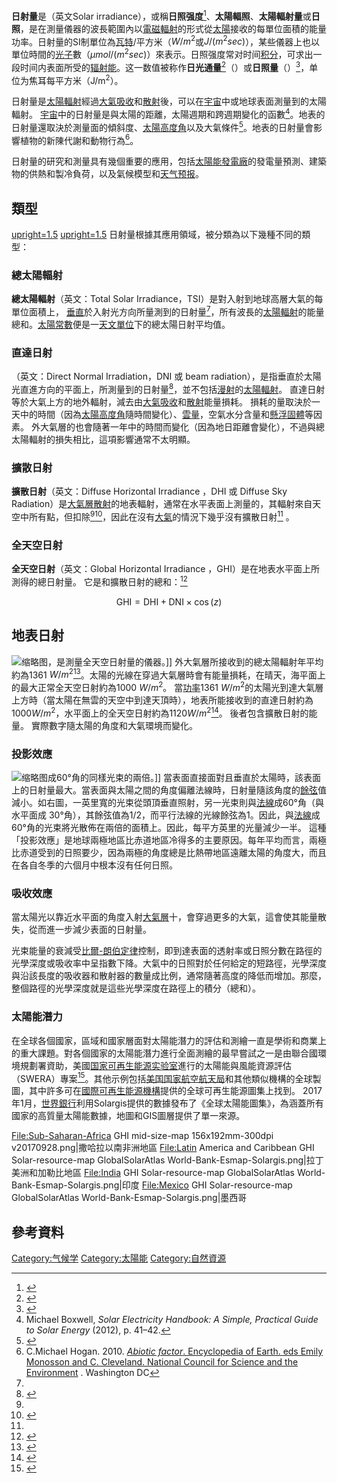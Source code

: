 '''日射量'''是（英文Solar irradiance），或稱'''日照强度'''<ref>{{cite web |title=solar irradiance - 日照強度 |url=https://terms.naer.edu.tw/detail/14129363/?index=1 |website=[[国家教育研究院|国家教育研究院]] |accessdate=2021-07-25 |archive-date=2021-07-25 |archive-url=https://web.archive.org/web/20210725221051/https://terms.naer.edu.tw/detail/14129363/?index=1 |dead-url=no }}</ref>、'''太陽輻照'''、'''太陽輻射量'''或'''日照'''，是在測量儀器的波長範圍內以[[電磁輻射|電磁輻射]]的形式從[[太陽|太陽]]接收的每單位面積的能量功率。日射量的SI制單位為[[瓦特|瓦特]]/平方米（<math>W/m^2</math>或<math>J/(m^2 sec)</math>），某些儀器上也以單位時間的[[光子|光子]]數（<math>\mu mol/(m^2 sec)</math>）來表示。日照强度常对时间[[积分|积分]]，可求出一段时间内表面所受的[[辐射能|辐射能]]。这一数值被称作'''日光通量'''<ref>{{cite web |title=solar flux - 日光通量 |url=https://terms.naer.edu.tw/detail/1059767/?index=2093 |website=[[国家教育研究院|国家教育研究院]] |accessdate=2021-07-25 |archive-date=2021-07-26 |archive-url=https://web.archive.org/web/20210726235658/https://terms.naer.edu.tw/detail/1059767/?index=2093 |dead-url=no }}</ref>（{{lang|en|sola flux}}）或'''日照量'''（{{lang|en|insolation}}）<ref>{{cite web |title=insolation - 日照量 |url=https://terms.naer.edu.tw/detail/5985706/?index=19 |website=[[国家教育研究院|国家教育研究院]] |accessdate=2021-07-25 |archive-date=2021-07-25 |archive-url=https://web.archive.org/web/20210725221056/https://terms.naer.edu.tw/detail/5985706/?index=19 |dead-url=no }}</ref>，单位为焦耳每平方米（J/m<sup>2</sup>）。

日射量是[[太陽輻射|太陽輻射]]經過[[大氣|大氣]][[吸收_(光学)|吸收]]和[[散射|散射]]後，可以在[[宇宙|宇宙]]中或地球表面測量到的太陽輻射。 [[宇宙|宇宙]]中的日射量是與太陽的距離，太陽週期和跨週期變化的函數<ref name="Boxwell">Michael Boxwell, ''Solar Electricity Handbook: A Simple, Practical Guide to Solar Energy'' (2012), p. 41–42.</ref>。地表的日射量還取決於測量面的傾斜度、[[太陽高度角|太陽高度角]]以及大氣條件<ref name="Stickler">{{cite web|title=Educational Brief - Solar Radiation and the Earth System|url=http://education.gsfc.nasa.gov/experimental/July61999siteupdate/inv99Project.Site/Pages/science-briefs/ed-stickler/ed-irradiance.html|last=Stickler|first=Greg|publisher=National Aeronautics and Space Administration|access-date=5 May 2016|archive-url=https://web.archive.org/web/20160425164312/http://education.gsfc.nasa.gov/experimental/July61999siteupdate/inv99Project.Site/Pages/science-briefs/ed-stickler/ed-irradiance.html|archive-date=25 April 2016}}</ref>。地表的日射量會影響植物的新陳代謝和動物行為<ref>C.Michael Hogan. 2010. [http://www.eoearth.org/article/Abiotic_factor?topic=49461 ''Abiotic factor''. Encyclopedia of Earth. eds Emily Monosson and C. Cleveland. National Council for Science and the Environment] {{Wayback|url=http://www.eoearth.org/article/Abiotic_factor?topic=49461 |date=20130608071757 }}. Washington DC</ref>。  

日射量的研究和測量具有幾個重要的應用，包括[[太陽能發電廠|太陽能發電廠]]的發電量預測、建築物的供熱和製冷負荷，以及氣候模型和[[天气预报|天气预报]]。

== 類型 ==
[[File:World_GHI_Solar-resource-map_GlobalSolarAtlas_World-Bank-Esmap-Solargis.png|upright=1.5]] 
[[File:World_DNI_Solar-resource-map_GlobalSolarAtlas_World-Bank-Esmap-Solargis.png|upright=1.5]] 
日射量根據其應用領域，被分類為以下幾種不同的類型：
===總太陽輻射===
'''總太陽輻射'''（英文：Total Solar Irradiance，TSI）是對入射到地球高層大氣的每單位面積上， [[垂直|垂直]]於入射光方向所量測到的日射量<ref name=Stickler />，所有波長的[[太陽輻射|太陽輻射]]的能量總和。[[太陽常數|太陽常數]]便是一[[天文單位|天文單位]]下的總太陽日射平均值。

===直達日射===
{{Link-en|直達日射|direct normal Irradiance}}（英文：Direct Normal Irradiation，DNI 或 beam radiation），是指垂直於太陽光直進方向的平面上，所測量到的日射量<ref name=NREL_glossary_D>{{cite web|title=RReDC Glossary of Solar Radiation Resource Terms|url=http://rredc.nrel.gov/solar/glossary/gloss_d.html|website=rredc.nrel.gov|access-date=25 November 2017|archive-date=2018-06-13|archive-url=https://web.archive.org/web/20180613052720/http://rredc.nrel.gov/solar/glossary/gloss_d.html|dead-url=no}}</ref>，並不包括[[漫射|漫射]]的[[太陽輻射|太陽輻射]]。 直達日射等於大氣上方的地外輻射，減去由[[大氣|大氣]][[吸收_(光学)|吸收]]和[[散射|散射]]能量損耗。 損耗的量取決於一天中的時間（因為[[太陽高度角|太陽高度角]]隨時間變化）、[[雲量|雲量]]，空氣水分含量和[[懸浮固體|懸浮固體]]等因素。 外大氣層的{{Link-en|直達日射|direct normal Irradiance}}也會隨著一年中的時間而變化（因為地日距離會變化），不過與總太陽輻射的損失相比，這項影響通常不太明顯。

===擴散日射===
'''擴散日射'''（英文：Diffuse Horizontal Irradiance ，DHI 或 Diffuse Sky Radiation）是[[大氣層|大氣層]][[散射|散射]]的地表輻射，通常在水平表面上測量的，其輻射來自天空中所有點，但扣除{{Link-en|直達日射|direct normal Irradiance}}<ref name=NREL_glossary_D /><ref name=":1">{{cite web|title=What is the Difference between Horizontal and Tilted Global Solar Irradiance? - Kipp & Zonen|url=http://www.kippzonen.com/News/408/The-Difference-between-Horizontal-and-Tilted-Global-Solar-Irradiance#.Whk1dUqWaHs|website=www.kippzonen.com|access-date=25 November 2017|archive-date=2020-08-09|archive-url=https://web.archive.org/web/20200809012953/https://www.kippzonen.com/News/408/The-Difference-between-Horizontal-and-Tilted-Global-Solar-Irradiance#.Whk1dUqWaHs|dead-url=no}}</ref>，因此在沒有[[大氣|大氣]]的情況下幾乎沒有擴散日射<ref name=NREL_glossary_D /> 。

===全天空日射===
'''全天空日射'''（英文：Global Horizontal Irradiance ，GHI）是在地表水平面上所測得的總日射量。 它是{{Link-en|直達日射|direct normal Irradiance}}和擴散日射的總和：<ref>{{cite web|title=RReDC Glossary of Solar Radiation Resource Terms|url=http://rredc.nrel.gov/solar/glossary/gloss_g.html|website=rredc.nrel.gov|access-date=25 November 2017|archive-date=2018-06-14|archive-url=https://web.archive.org/web/20180614160659/http://rredc.nrel.gov/solar/glossary/gloss_g.html|dead-url=no}}</ref>
<center>
<math>
\text{GHI} = \text{DHI} + \text{DNI} \times \cos (z)
</math>
</center>

== 地表日射 ==
[[File:SR20_pyranometer_1.jpg|缩略图]]，是測量全天空日射量的儀器。]]
外大氣層所接收到的總太陽輻射年平均約為1361 <math>W/m^2</math><ref>{{cite journal|title=A Solar Irradiance Climate Data Record|first1=O.|last2=Lean|first2=J. L.|date=22 August 2016|journal=Bulletin of the American Meteorological Society|issue=7|doi=10.1175/bams-d-14-00265.1|volume=97|pages=1265–1282|bibcode=2016BAMS...97.1265C|last3=Pilewskie|first3=P.|last4=Snow|first4=M.|last5=Lindholm|first5=D.|last1=Coddington|doi-access=free}}</ref>。太陽的光線在穿過大氣層時會有能量損耗，在晴天，海平面上的最大正常全天空日射約為1000 <math>W/m^2</math>。 當[[功率|功率]]1361 <math>W/m^2</math>的太陽光到達大氣層上方時（當太陽在無雲的天空中到達天頂時），地表所能接收到的直達日射約為1000<math>W/m^2</math>，水平面上的全天空日射約為1120<math>W/m^2</math><ref name="Solar constant at ground level">{{cite web|title=Introduction to Solar Radiation|url=http://www.newport.com/Introduction-to-Solar-Radiation/411919/1033/content.aspx|publisher=Newport Corporation|url-status=live|archive-url=https://web.archive.org/web/20131029234117/http://www.newport.com/Introduction-to-Solar-Radiation/411919/1033/content.aspx|archive-date=October 29, 2013}}</ref>。 後者包含擴散日射的能量。 實際數字隨太陽的角度和大氣環境而變化。

=== 投影效應 ===
[[File:Seasons.too.png|缩略图]]成60°角的同樣光束的兩倍。]]
當表面直接面對且垂直於太陽時，該表面上的日射量最大。當表面與太陽之間的角度偏離法線時，日射量隨該角度的[[餘弦|餘弦]]值減小。如右圖，一英里寬的光束從頭頂垂直照射，另一光束則與[[法线|法線]]成60°角（與水平面成 30°角），其餘弦值為1/2，而平行法線的光線餘弦為1。因此，與[[法线|法線]]成60°角的光束將光散佈在兩倍的面積上。因此，每平方英里的光量減少一半。 這種「投影效應」是地球兩極地區比赤道地區冷得多的主要原因。每年平均而言，兩極比赤道受到的日照要少，因為兩極的角度總是比熱帶地區遠離太陽的角度大，而且在各自冬季的六個月中根本沒有任何日照。

=== 吸收效應 ===
當太陽光以靠近水平面的角度入射[[大氣層|大氣層]]十，會穿過更多的大氣，這會使其能量散失，從而進一步減少表面的日射量。

光束能量的衰減受[[比爾-朗伯定律|比爾-朗伯定律]]控制，即到達表面的透射率或日照分數在路徑的光學深度或吸收率中呈指數下降。大氣中的日照對於任何給定的短路徑，光學深度與沿該長度的吸收器和散射器的數量成比例，通常隨著高度的降低而增加。那麼，整個路徑的光學深度就是這些光學深度在路徑上的積分（總和）。

=== 太陽能潛力 ===
在全球各個國家，區域和國家層面對太陽能潛力的評估和測繪一直是學術和商業上的重大課題。對各個國家的太陽能潛力進行全面測繪的最早嘗試之一是由聯合國環境規劃署資助，美國[[国家可再生能源实验室|国家可再生能源实验室]]進行的太陽能與風能資源評估（SWERA）專案<ref>{{Cite web|title=Solar and Wind Energy Resource Assessment (SWERA) | Open Energy Information|url=https://openei.org/wiki/Solar_and_Wind_Energy_Resource_Assessment_(SWERA)|access-date=2020-12-24|archive-date=2021-03-22|archive-url=https://web.archive.org/web/20210322044849/https://openei.org/wiki/Solar_and_Wind_Energy_Resource_Assessment_(SWERA)|dead-url=no}}</ref>。其他示例包括[[美国国家航空航天局|美国国家航空航天局]]和其他類似機構的全球製圖，其中許多可在[[國際可再生能源機構|國際可再生能源機構]]提供的全球可再生能源圖集上找到。 2017年1月，[[世界銀行|世界銀行]]利用Solargis提供的數據發布了《全球太陽能圖集》，為涵蓋所有國家的高質量太陽能數據，地圖和GIS圖層提供了單一來源。

<gallery mode="packed" style="text-align:center" heights="200" caption="按地區和國家劃分的全天空日射圖（注意：各圖的相同顏色所代表的數值並不一致）)">
File:Sub-Saharan-Africa GHI mid-size-map 156x192mm-300dpi v20170928.png|撒哈拉以南非洲地區
File:Latin America and Caribbean GHI Solar-resource-map GlobalSolarAtlas World-Bank-Esmap-Solargis.png|拉丁美洲和加勒比地區
File:India GHI Solar-resource-map GlobalSolarAtlas World-Bank-Esmap-Solargis.png|印度
File:Mexico GHI Solar-resource-map GlobalSolarAtlas World-Bank-Esmap-Solargis.png|墨西哥
</gallery>

== 參考資料 ==
{{references|2}}
[[Category:气候学|Category:气候学]][[Category:太陽能|Category:太陽能]][[Category:自然資源|Category:自然資源]]